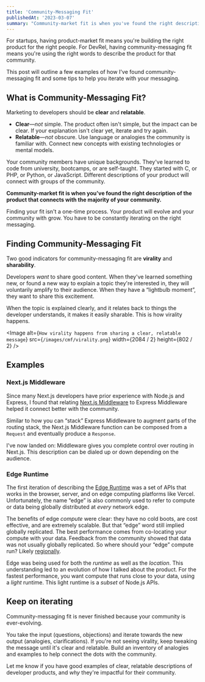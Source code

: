 ```yaml
---
title: 'Community-Messaging Fit'
publishedAt: '2023-03-07'
summary: "Community-market fit is when you've found the right description of the product that connects with the majority of your community."
---
```


For startups, having product-market fit means you're building the right product for the right people. For DevRel, having community-messaging fit means you're using the right words to describe the product for that community.

This post will outline a few examples of how I've found community-messaging fit and some tips to help you iterate with your messaging.

## What is Community-Messaging Fit?

Marketing to developers should be **clear** and **relatable**.

- **Clear**—_not_ simple. The product often isn't simple, but the impact can be clear. If your explanation isn't clear yet, iterate and try again.
- **Relatable**—_not_ obscure. Use language or analogies the community is familiar with. Connect new concepts with existing technologies or mental models.

Your community members have unique backgrounds. They've learned to code from university, bootcamps, or are self-taught. They started with C, or PHP, or Python, or JavaScript. Different descriptions of your product will connect with groups of the community.

**Community-market fit is when you've found the right description of the product that connects with the majority of your community.**

Finding your fit isn't a one-time process. Your product will evolve and your community with grow. You have to be constantly iterating on the right messaging.

## Finding Community-Messaging Fit

Two good indicators for community-messaging fit are **virality** and **sharability**.

Developers _want_ to share good content. When they've learned something new, or found a new way to explain a topic they're interested in, they will voluntarily amplify to their audience. When they have a “lightbulb moment”, they want to share this excitement.

When the topic is explained clearly, and it relates back to things the developer understands, it makes it easily sharable. This is how virality happens.

<Image
  alt={`How virality happens from sharing a clear, relatable message`}
  src={`/images/cmf/virality.png`}
  width={2084 / 2}
  height={802 / 2}
/>

## Examples

### Next.js Middleware

Since many Next.js developers have prior experience with Node.js and Express, I found that relating [Next.js Middleware](https://nextjs.org/docs/advanced-features/middleware) to Express Middleware helped it connect better with the community.

Similar to how you can “stack” Express Middleware to augment parts of the routing stack, the Next.js Middleware function can be composed from a `Request` and eventually produce a `Response`.

I've now landed on: Middleware gives you complete control over routing in Next.js. This description can be dialed up or down depending on the audience.

### Edge Runtime

The first iteration of describing the [Edge Runtime](https://vercel.com/docs/concepts/functions/edge-functions/edge-runtime) was a set of APIs that works in the browser, server, and on edge computing platforms like Vercel. Unfortunately, the name “edge” is also commonly used to refer to compute or data being globally distributed at _every_ network edge.

The benefits of edge _compute_ were clear: they have no cold boots, are cost effective, and are extremely scalable. But that “edge” word still implied globally replicated. The best performance comes from co-locating your compute with your data. Feedback from the community showed that data was not usually globally replicated. So where should your “edge” compute run? Likely [regionally](https://vercel.com/blog/regional-execution-for-ultra-low-latency-rendering-at-the-edge).

Edge was being used for both the _runtime_ as well as the _location_. This understanding led to an evolution of how I talked about the product. For the fastest performance, you want compute that runs close to your data, using a _light_ runtime. This light runtime is a _subset_ of Node.js APIs.

## Keep on iterating

Community-messaging fit is never finished because your community is ever-evolving.

You take the input (questions, objections) and iterate towards the new output (analogies, clarifications). If you're not seeing virality, keep tweaking the message until it's clear and relatable. Build an inventory of analogies and examples to help connect the dots with the community.

Let me know if you have good examples of clear, relatable descriptions of developer products, and _why_ they're impactful for their community.
